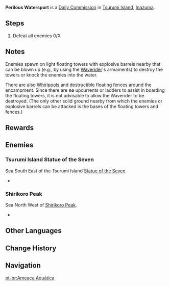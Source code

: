 {{Quest Infobox
|id            = 
|type          = Commission
|image         = Commission Perilous Watersport.png
|summary       = Defeat the hilichurl threat in Tsurumi Island.
|startLocation = [[Tsurumi Island]], [[Inazuma]]<br />[[Shirikoro Peak]], Tsurumi Island, Inazuma
|requirement   = [[The Sun-Wheel and Mt. Kanna]]<!--needs confirmation-->
|other         = *AR-Dependent Rewards
|characters    = Traveler
}}

'''Perilous Watersport''' is a [[Daily Commission]] in [[Tsurumi Island]], [[Inazuma]].

==Steps==
{{Quest Description|A band of hilichurls have set up an encamptment at sea that endangers ships passing through. Defeat them and put an end to the threat they pose.}}
# Defeat all enemies 0/X

==Notes==
Enemies spawn on light floating towers with explosive barrels nearby that can be blown up (e.g., by using the [[Waverider]]'s armaments) to destroy the towers or knock the enemies into the water.

There are also [[Whirlpool]]s and destructible floating fences<!--is there an official name for these?--> around the encampment.
Since there are '''no''' upcurrents or ladders to assist in boarding the floating towers, it is not advisable to allow the Waverider to be destroyed.
(The only other solid ground nearby from which the enemies or explosive barrels can be attacked is the bases of the floating towers and fences.)

==Rewards==
{{Commission Rewards|full}}

==Enemies==
===Tsurumi Island Statue of the Seven===
Sea South East of the Tsurumi Island [[Statue of the Seven]].
*{{Enemy List|Anemo Samachurl;Electro Samachurl;Hydro Samachurl;Cryo Hilichurl Shooter;Electro Hilichurl Shooter;Pyro Hilichurl Shooter;Hilichurl Shooter*2/shoots 5 arrows at a time}}

===Shirikoro Peak===
Sea North West of [[Shirikoro Peak]].
*{{Enemy List|Pyro Hilichurl Shooter*2;Hilichurl Shooter*2;Cryo Hilichurl Shooter*2;Cryo Hilichurl Shooter*2;Pyro Hilichurl Shooter;Electro Hilichurl Shooter;Hilichurl Shooter*2}}

==Other Languages==
{{Other Languages
|en      = Perilous Watersport
|zhs     = 戏水危险
|zhs_rm  = Xìshuǐ Wēixiǎn
|zht     = 戲水危險
|zht_rm  = Xìshuǐ Wéixiǎn
|zh_tl   = Playing in the Water is Dangerous
|ja      = 危険な水遊び
|ja_rm   = Kikenna Mizuasobi
|ja_tl   = Dangerous Playing in the Water
|ko      = 위험한 물놀이
|ko_rm   = Wiheomhan Mulnol'i
|ko_tl   = Dangerous Water Dabbling
|es      = Peligro en el mar
|es_tl   = 
|fr      = Péril en mer
|fr_tl   = Danger at Sea
|ru      = Опасность на воде
|ru_tl   = 
|th      = อันตรายกลางน้ำ
|th_rm   = 
|th_tl   = Danger in the Middle of the Water
|vi      = Nguy Hiểm Từ Nước
|vi_tl   = 
|de      = Baden auf eigene Gefahr!
|de_tl   = Swimming at your own risk!
|id      = Permainan Air yang Berbahaya
|id_tl   = Perilous Watersport
|pt      = Ameaça Aquática
|pt_tl   = 
}}

==Change History==
{{Change History|2.2}}

==Navigation==
{{Commission Navbox|Basic}}

[[pt-br:Ameaça Aquática]]